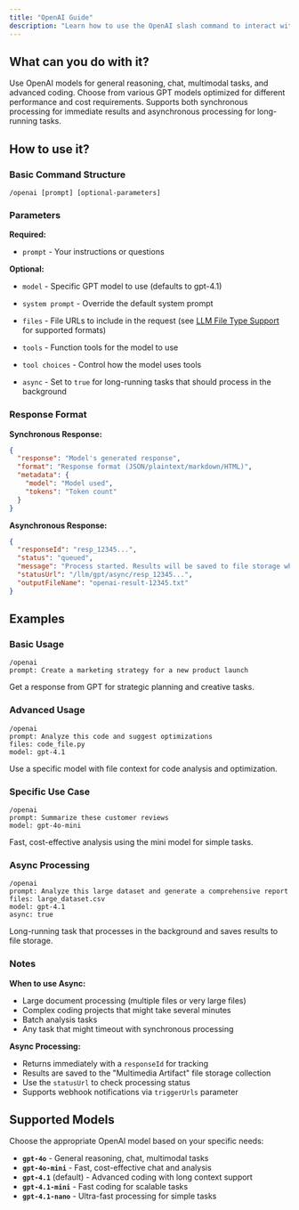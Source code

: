 ```yaml
---
title: "OpenAI Guide"
description: "Learn how to use the OpenAI slash command to interact with OpenAI's models"
---
```


## What can you do with it?

Use OpenAI models for general reasoning, chat, multimodal tasks, and advanced coding. Choose from various GPT models optimized for different performance and cost requirements. Supports both synchronous processing for immediate results and asynchronous processing for long-running tasks.

## How to use it?

### Basic Command Structure

```
/openai [prompt] [optional-parameters]
```

### Parameters

**Required:**

- `prompt` - Your instructions or questions

**Optional:**

- `model` - Specific GPT model to use (defaults to gpt-4.1)

- `system prompt` - Override the default system prompt

- `files` - File URLs to include in the request (see [LLM File Type Support](/slash-commands/supported-filetypes-llms) for supported formats)

- `tools` - Function tools for the model to use

- `tool choices` - Control how the model uses tools

- `async` - Set to `true` for long-running tasks that should process in the background

### Response Format

**Synchronous Response:**

```json
{
  "response": "Model's generated response",
  "format": "Response format (JSON/plaintext/markdown/HTML)",
  "metadata": {
    "model": "Model used",
    "tokens": "Token count"
  }
}
```

**Asynchronous Response:**

```json
{
  "responseId": "resp_12345...",
  "status": "queued",
  "message": "Process started. Results will be saved to file storage when complete.",
  "statusUrl": "/llm/gpt/async/resp_12345...",
  "outputFileName": "openai-result-12345.txt"
}
```

## Examples

### Basic Usage

```
/openai
prompt: Create a marketing strategy for a new product launch
```

Get a response from GPT for strategic planning and creative tasks.

### Advanced Usage

```
/openai
prompt: Analyze this code and suggest optimizations
files: code_file.py
model: gpt-4.1
```

Use a specific model with file context for code analysis and optimization.

### Specific Use Case

```
/openai
prompt: Summarize these customer reviews
model: gpt-4o-mini
```

Fast, cost-effective analysis using the mini model for simple tasks.

### Async Processing

```
/openai
prompt: Analyze this large dataset and generate a comprehensive report
files: large_dataset.csv
model: gpt-4.1
async: true
```

Long-running task that processes in the background and saves results to file storage.

### Notes

**When to use Async:**

- Large document processing (multiple files or very large files)
- Complex coding projects that might take several minutes
- Batch analysis tasks
- Any task that might timeout with synchronous processing

**Async Processing:**

- Returns immediately with a `responseId` for tracking
- Results are saved to the "Multimedia Artifact" file storage collection
- Use the `statusUrl` to check processing status
- Supports webhook notifications via `triggerUrls` parameter

## Supported Models

Choose the appropriate OpenAI model based on your specific needs:

- **`gpt-4o`** - General reasoning, chat, multimodal tasks
- **`gpt-4o-mini`** - Fast, cost-effective chat and analysis
- **`gpt-4.1`** (default) - Advanced coding with long context support
- **`gpt-4.1-mini`** - Fast coding for scalable tasks
- **`gpt-4.1-nano`** - Ultra-fast processing for simple tasks
